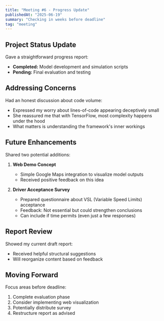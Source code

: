 ```yaml
---
title: "Meeting #6 - Progress Update"
publishedAt: "2025-06-19"
summary: "Checking in weeks before deadline"
tag: "meeting"
---
```


## Project Status Update

Gave a straightforward progress report:
- **Completed:** Model development and simulation scripts
- **Pending:** Final evaluation and testing

## Addressing Concerns

Had an honest discussion about code volume:
- Expressed my worry about lines-of-code appearing deceptively small
- She reassured me that with TensorFlow, most complexity happens under the hood
- What matters is understanding the framework's inner workings

## Future Enhancements

Shared two potential additions:
1. **Web Demo Concept**
   - Simple Google Maps integration to visualize model outputs
   - Received positive feedback on this idea

2. **Driver Acceptance Survey**
   - Prepared questionnaire about VSL (Variable Speed Limits) acceptance
   - Feedback: Not essential but could strengthen conclusions
   - Can include if time permits (even just a few responses)

## Report Review

Showed my current draft report:
- Received helpful structural suggestions
- Will reorganize content based on feedback

## Moving Forward

Focus areas before deadline:
1. Complete evaluation phase
2. Consider implementing web visualization
3. Potentially distribute survey
4. Restructure report as advised